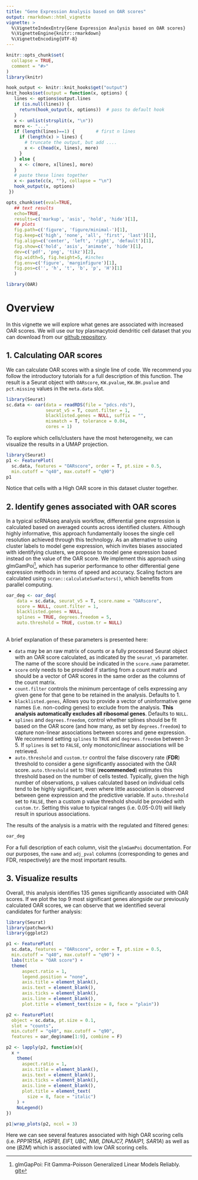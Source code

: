 ```yaml
---
title: "Gene Expression Analysis based on OAR scores"
output: rmarkdown::html_vignette
vignette: >
  %\VignetteIndexEntry{Gene Expression Analysis based on OAR scores}
  %\VignetteEngine{knitr::rmarkdown}
  %\VignetteEncoding{UTF-8}
---
```


```r
knitr::opts_chunk$set(
  collapse = TRUE,
  comment = "#>"
)
library(knitr)

hook_output <- knitr::knit_hooks$get("output")
knit_hooks$set(output = function(x, options) {
   lines <- options$output.lines
   if (is.null(lines)) {
     return(hook_output(x, options))  # pass to default hook
   }
   x <- unlist(strsplit(x, "\n"))
   more <- "..."
   if (length(lines)==1) {        # first n lines
     if (length(x) > lines) {
       # truncate the output, but add ....
       x <- c(head(x, lines), more)
     }
   } else {
     x <- c(more, x[lines], more)
   }
   # paste these lines together
   x <- paste(c(x, ""), collapse = "\n")
   hook_output(x, options)
 })

opts_chunk$set(eval=TRUE,
   ## text results
   echo=TRUE,
   results=c('markup', 'asis', 'hold', 'hide')[1],
   ## plots
   fig.path=c('figure', 'figure/minimal-')[1],
   fig.keep=c('high', 'none', 'all', 'first', 'last')[1],
   fig.align=c('center', 'left', 'right', 'default')[1],
   fig.show=c('hold', 'asis', 'animate', 'hide')[1],
   dev=c('pdf', 'png', 'tikz')[2],
   fig.width=5, fig.height=5, #inches
   fig.env=c('figure', 'marginfigure')[1],
   fig.pos=c('', 'h', 't', 'b', 'p', 'H')[1]
   )
```

```r
library(OAR)
```

# Overview

In this vignette we will explore what genes are associated with increased OAR scores. We will use our toy plasmacytoid dendritic cell dataset that you can download from our [github repository](https://github.com/davidsanin/OARscRNA/tree/main/vignettes).

## 1. Calculating OAR scores

We can calculate OAR scores with a single line of code. We recommend you follow the introductory tutorials for a full description of this function. The result is a Seurat object with `OARscore`, `KW.pvalue`, `KW.BH.pvalue` and `pct.missing` values in the `meta.data` slot.

```r
library(Seurat)
sc.data <- oar(data = readRDS(file = "pdcs.rds"), 
               seurat_v5 = T, count.filter = 1,
               blacklisted.genes = NULL, suffix = "",
               mismatch = T, tolerance = 0.04,
               cores = 1)
```

To explore which cells/clusters have the most heterogeneity, we can visualize the results in a UMAP projection.

```r
library(Seurat)
p1 <- FeaturePlot(
  sc.data, features = "OARscore", order = T, pt.size = 0.5, 
  min.cutoff = "q40", max.cutoff = "q90")
p1
```

Notice that cells with a High OAR score in this dataset cluster together.

## 2. Identify genes associated with OAR scores

In a typical scRNAseq analysis workflow, differential gene expression is calculated based on averaged counts across identified clusters. Although highly informative, this approach fundamentally looses the single cell resolution achieved through this technology. As an alternative to using cluster labels to model gene expression, which invites biases associated with identifying clusters, we propose to model gene expression based instead on the value of the OAR score. We implement this approach using glmGamPoi[^1], which has superior performance to other differential gene expression methods in terms of speed and accuracy. Scaling factors are calculated using `scran::calculateSumFactors()`, which benefits from parallel computing.

[^1]: glmGapPoi: Fit Gamma-Poisson Generalized Linear Models Reliably. [git](https://github.com/const-ae/glmGamPoi)

```r
oar_deg <- oar_deg(
    data = sc.data, seurat_v5 = T, score.name = "OARscore", 
    score = NULL, count.filter = 1,
    blacklisted.genes = NULL,
    splines = TRUE, degrees.freedom = 5,
    auto.threshold = TRUE, custom.tr = NULL)
  
```

A brief explanation of these parameters is presented here:

-   `data` may be an raw matrix of counts or a fully processed Seurat object with an OAR score calculated, as indicated by the `seurat_v5` parameter. The name of the score should be indicated in the `score.name` parameter.
-   `score` only needs to be provided if starting from a count matrix and should be a vector of OAR scores in the same order as the columns of the count matrix.
-   `count.filter` controls the minimum percentage of cells expressing any given gene for that gene to be retained in the analysis. Defaults to 1.
-   `blacklisted.genes`, Allows you to provide a vector of uninformative gene names (i.e. non-coding genes) to exclude from the analysis. **This analysis automatically excludes all ribosomal genes**. Defaults to `NULL`.
-   `splines` and `degrees.freedom`, control whether splines should be fit based on the OAR score (and how many, as set by `degrees.freedom`) to capture non-linear associations between scores and gene expression. We recommend setting `splines` to `TRUE` and `degrees.freedom` between 3-5. If `splines` is set to `FALSE`, only monotonic/linear associations will be retrieved.
-   `auto.threshold` and `custom.tr` control the false discovery rate (**FDR**) threshold to consider a gene significantly associated with the OAR score. `auto.threshold` set to `TRUE` (**recommended**) estimates this threshold based on the number of cells tested. Typically, given the high number of observations, p values calculated based on individual cells tend to be highly significant, even where little association is observed between gene expression and the predictive variable. If `auto.threshold` set to `FALSE`, then a custom p value threshold should be provided with `custom.tr`. Setting this value to typical ranges (i.e. 0.05-0.01) will likely result in spurious associations.

The results of the analysis is a matrix with the regulated and filtered genes:

```r
oar_deg
```

For a full description of each column, visit the `glmGamPoi` documentation. For our purposes, the `name` and `adj_pval` columns (corresponding to genes and FDR, respectively) are the most important results.

## 3. Visualize results

Overall, this analysis identifies 135 genes significantly associated with OAR scores. If we plot the top 9 most significant genes alongside our previously calculated OAR scores, we can observe that we identified several candidates for further analysis:

```r
library(Seurat)
library(patchwork)
library(ggplot2)

p1 <- FeaturePlot(
  sc.data, features = "OARscore", order = T, pt.size = 0.5, 
  min.cutoff = "q40", max.cutoff = "q90") + 
  labs(title = "OAR score") +
  theme(
      aspect.ratio = 1,
      legend.position = "none",
      axis.title = element_blank(),
      axis.text = element_blank(),
      axis.ticks = element_blank(),
      axis.line = element_blank(),
      plot.title = element_text(size = 8, face = "plain"))

p2 <- FeaturePlot(
  object = sc.data, pt.size = 0.1,
  slot = "counts",
  min.cutoff = "q40", max.cutoff = "q90",
  features = oar_deg$name[1:9], combine = F)

p2 <- lapply(p2, function(x){
  x +
    theme(
      aspect.ratio = 1,
      axis.title = element_blank(),
      axis.text = element_blank(),
      axis.ticks = element_blank(),
      axis.line = element_blank(),
      plot.title = element_text(
        size = 8, face = "italic")
    ) +
    NoLegend()
})

p1|wrap_plots(p2, ncol = 3)
```

Here we can see several features associated with high OAR scoring cells (i.e. *PPP1R15A, HSPB1, EIF1, UBC, NMI, DNAJC7, PMAIP1, SAR1A*) as well as one (*B2M*) which is associated with low OAR scoring cells.
